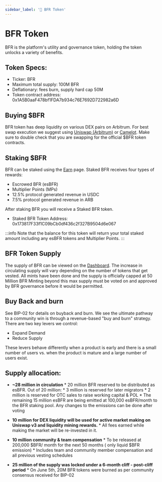 ```yaml
---
sidebar_label: '💙 BFR Token'
---
```


# BFR Token

BFR is the platform's utility and governance token, holding the token unlocks a variety of benefits.

## Token Specs:
- Ticker: BFR
- Maximum total supply: 100M BFR
- Deflationary: fees burn, supply hard cap 50M
- Token contract address: 0x1A5B0aaF478bf1FDA7b934c76E7692D722982a6D

## Buying $BFR​
BFR token has deep liquidity on various DEX pairs on Arbitrum. For best swap execution 
we suggest using [Uniswap (Arbitrum)](https://app.uniswap.org/#/swap) 
or [Camelot](https://app.camelot.exchange/). Make sure to double check that you are swapping for the official $BFR token contracts. 

## Staking $BFR​
BFR can be staked using the [Earn](https://earn.buffer.finance/) page. Staked BFR receives four types of rewards:
- Escrowed BFR (esBFR)
- Multiplier Points (MPs)
- 12.5% protocol generated revenue in USDC 
- 7.5% protocol generated revenue in ARB

After staking BFR you will receive a Staked BFR token.  
- Staked BFR Token Address​:  0x173817F33f1C09bCb0df436c2f327B9504d6e067

:::info
Note that the balance for this token will return your total staked amount including any esBFR tokens and Multiplier Points.
:::

## BFR Token Supply​
The supply of BFR can be viewed on the [Dashboard](https://app.buffer.finance/#/dashboard). 
The increase in circulating supply will vary depending on the number of tokens that get vested.
All mints have been done and the supply is officially capped at 50 Million BFR
Minting beyond this max supply must be voted on and approved by BFR governance before it would be permitted.

## Buy Back and burn
See BIP-02 for details on buyback and burn. We see the ultimate pathway to a community win is through a revenue-based "buy and burn" strategy.
There are two key levers we control:  
- Expand Demand
- Reduce Supply

These levers behave differently when a product is early and there is a small number of users vs. when the product is mature and a large number of users exist.

## Supply allocation:
* **~28 million in circulation**
       * 20 million BFR reserved to be distributed as esBFR. Out of 20 million:
       * 3 million is reserved for later migrators
       * 2 million is reserved for OTC sales to raise working capital & POL
       * The remaining 15 million esBFR are being emitted at 100,000 esBFR/month to the BFR staking pool. Any changes to the emissions can be done after voting

* **10 million for DEX liquidity will be used for active market making on Uniswap v3 and liquidity mining rewards.**
       * All fees earned while making the market will be re-invested in it.

* **10 million community & team compensation**
       * To be released at 200,000 $BFR/ month for the next 50 months ( only liquid $BFR emission)
       * Includes team and community member compensation and all previous vesting schedules

* **25 million of the supply was locked under a 6-month cliff - post-cliff period**
       * On June 5th, 20M BFR tokens were burned as per community consensus received for BIP-02  